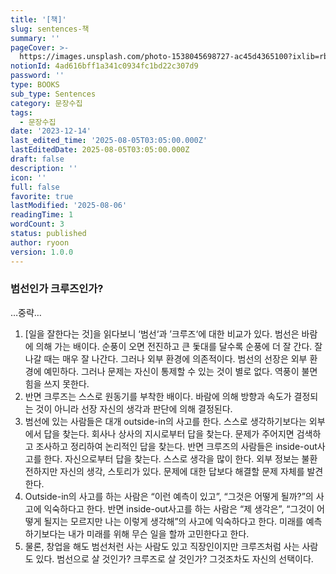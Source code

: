 ```yaml
---
title: '[책]'
slug: sentences-책
summary: ''
pageCover: >-
  https://images.unsplash.com/photo-1538045698727-ac45d4365100?ixlib=rb-4.0.3&q=85&fm=jpg&crop=entropy&cs=srgb
notionId: 4ad616bff1a341c0934fc1bd22c307d9
password: ''
type: BOOKS
sub_type: Sentences
category: 문장수집
tags:
  - 문장수집
date: '2023-12-14'
last_edited_time: '2025-08-05T03:05:00.000Z'
lastEditedDate: 2025-08-05T03:05:00.000Z
draft: false
description: ''
icon: ''
full: false
favorite: true
lastModified: '2025-08-06'
readingTime: 1
wordCount: 3
status: published
author: ryoon
version: 1.0.0
---
```


### 범선인가 크루즈인가?


…중략…

1. [일을 잘한다는 것]을 읽다보니 ‘범선‘과 ’크루즈‘에 대한 비교가 있다. 범선은 바람에 의해 가는 배이다. 순풍이 오면 전진하고 큰 돛대를 달수록 순풍에 더 잘 간다. 잘 나갈 때는 매우 잘 나간다. 그러나 외부 환경에 의존적이다. 범선의 선장은 외부 환경에 예민하다. 그러나 문제는 자신이 통제할 수 있는 것이 별로 없다. 역풍이 불면 힘을 쓰지 못한다.
2. 반면 크루즈는 스스로 원동기를 부착한 배이다. 바람에 의해 방향과 속도가 결정되는 것이 아니라 선장 자신의 생각과 판단에 의해 결정된다.
3. 범선에 있는 사람들은 대개 outside-in의 사고를 한다. 스스로 생각하기보다는 외부에서 답을 찾는다. 회사나 상사의 지시로부터 답을 찾는다. 문제가 주어지면 검색하고 조사하고 정리하여 논리적인 답을 찾는다. 반면 크루즈의 사람들은 inside-out사고를 한다. 자신으로부터 답을 찾는다. 스스로 생각을 많이 한다. 외부 정보는 불환전하지만 자신의 생각, 스토리가 있다. 문제에 대한 답보다 해결할 문제 자체를 발견한다.
4. Outside-in의 사고를 하는 사람은 “이런 예측이 있고”, “그것은 어떻게 될까?”의 사고에 익숙하다고 한다. 반면 inside-out사고를 하는 사람은 “제 생각은”, “그것이 어떻게 될지는 모르지만 나는 이렇게 생각해”의 사고에 익숙하다고 한다. 미래를 예측하기보다는 내가 미래를 위해 무슨 일을 할까 고민한다고 한다.
5. 물론, 창업을 해도 범선처런 사는 사람도 있고 직장인이지만 크루즈처럼 사는 사람도 있다. 범선으로 살 것인가? 크루즈로 살 것인가? 그것조차도 자신의 선택이다.

